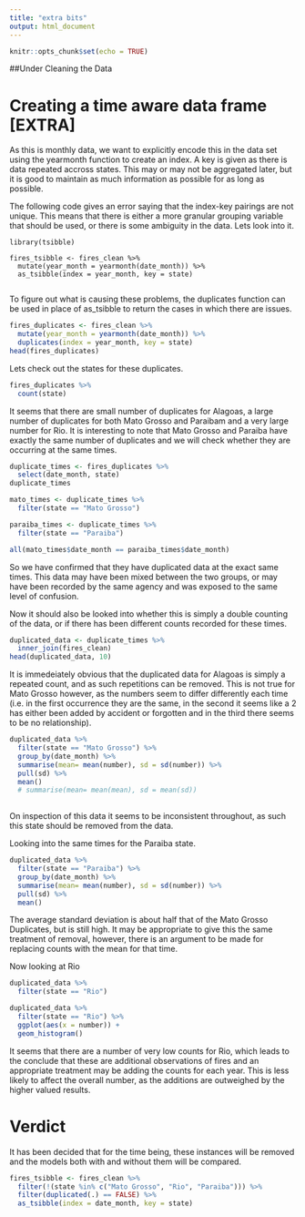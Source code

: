```yaml
---
title: "extra bits"
output: html_document
---
```


```r
knitr::opts_chunk$set(echo = TRUE)
```

##Under Cleaning the Data

# Creating a time aware data frame [EXTRA]
As this is monthly data, we want to explicitly encode this in the data set using the yearmonth function to create an index. A key is given as there is data repeated accross states. This may or may not be aggregated later, but it is good to maintain as much information as possible for as long as possible.


The following code gives an error saying that the index-key pairings are not unique. This means that there is either a more granular grouping variable that should be used, or there is some ambiguity in the data. Lets look into it. 


```
library(tsibble)

fires_tsibble <- fires_clean %>% 
  mutate(year_month = yearmonth(date_month)) %>% 
  as_tsibble(index = year_month, key = state)
  
```


To figure out what is causing these problems, the duplicates function can be used in place of as_tsibble to return the cases in which there are issues. 
```r
fires_duplicates <- fires_clean %>% 
  mutate(year_month = yearmonth(date_month)) %>% 
  duplicates(index = year_month, key = state)
head(fires_duplicates)
```

Lets check out the states for these duplicates.
```r
fires_duplicates %>% 
  count(state)
```


It seems that there are small number of duplicates for Alagoas, a large number of duplicates for both Mato Grosso and Paraibam and a very large number for Rio. It is interesting to note that Mato Grosso and Paraiba have exactly the same number of duplicates and we will check whether they are occurring at the same times. 

```r
duplicate_times <- fires_duplicates %>% 
  select(date_month, state)
duplicate_times
```


```r
mato_times <- duplicate_times %>% 
  filter(state == "Mato Grosso")

paraiba_times <- duplicate_times %>% 
  filter(state == "Paraiba")
```

```r
all(mato_times$date_month == paraiba_times$date_month)
```

So we have confirmed that they have duplicated data at the exact same times. This data may have been mixed between the two groups, or may have been recorded by the same agency and was exposed to the same level of confusion.


Now it should also be looked into whether this is simply a double counting of the data, or if there has been different counts recorded for these times.




```r
duplicated_data <- duplicate_times %>% 
  inner_join(fires_clean)
head(duplicated_data, 10)
```

It is immedeiately obvious that the duplicated data for Alagoas is simply a repeated count, and as such repetitions can be removed. This is not true for Mato Grosso however, as the numbers seem to differ differently each time (i.e. in the first occurrence they are the same, in the second it seems like a 2 has either been added by accident or forgotten and in the third there seems to be no relationship).


```r
duplicated_data %>% 
  filter(state == "Mato Grosso") %>% 
  group_by(date_month) %>% 
  summarise(mean= mean(number), sd = sd(number)) %>% 
  pull(sd) %>% 
  mean()
  # summarise(mean= mean(mean), sd = mean(sd))
  
```

On inspection of this data it seems to be inconsistent throughout, as such this state should be removed from the data. 

Looking into the same times for the Paraiba state. 
```r
duplicated_data %>% 
  filter(state == "Paraiba") %>% 
  group_by(date_month) %>% 
  summarise(mean= mean(number), sd = sd(number)) %>% 
  pull(sd) %>% 
  mean()
```


The average standard deviation is about half that of the Mato Grosso Duplicates, but is still high. It may be appropriate to give this the same treatment of removal, however, there is an argument to be made for replacing counts with the mean for that time.


Now looking at Rio
```r
duplicated_data %>% 
  filter(state == "Rio") 
```


```r
duplicated_data %>% 
  filter(state == "Rio") %>% 
  ggplot(aes(x = number)) +
  geom_histogram()
```

It seems that there are a number of very low counts for Rio, which leads to the conclude that these are additional observations of fires and an appropriate treatment may be adding the counts for each year. This is less likely to affect the overall number, as the additions are outweighed by the higher valued results.


# Verdict
It has been decided that for the time being, these instances will be removed and the models both with and without them will be compared. 
```r
fires_tsibble <- fires_clean %>% 
  filter(!(state %in% c("Mato Grosso", "Rio", "Paraiba"))) %>% 
  filter(duplicated(.) == FALSE) %>% 
  as_tsibble(index = date_month, key = state)
```




##
